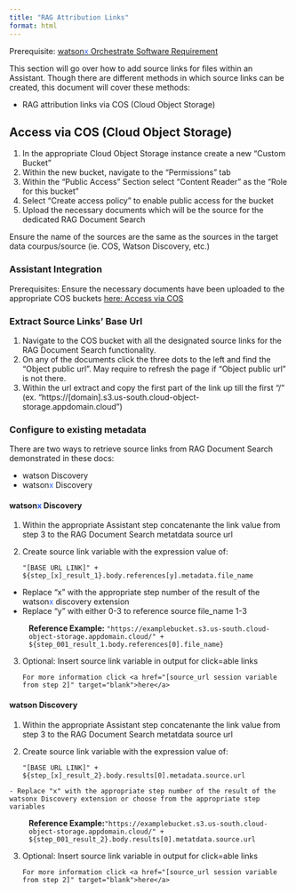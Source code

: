 ```yaml
---
title: "RAG Attribution Links"
format: html
---
```


::: {.callout-warning}
Prerequisite: [watson<span style="color:#2c62f5;">x</span> Orchestrate Software Requirement](/environment.html#web-chat-interface)
:::

This section will go over how to add source links for files within an Assistant. Though there are different methods in which source links can be created, this document will cover these methods:

- RAG attribution links via COS (Cloud Object Storage)

## Access via COS (Cloud Object Storage)
1. In the appropriate Cloud Object Storage instance create a new "Custom Bucket"
2. Within the new bucket, navigate to the "Permissions" tab
3. Within the "Public Access" Section select "Content Reader" as the "Role for this bucket"
4. Select "Create access policy" to enable public access for the bucket
5. Upload the necessary documents which will be the source for the dedicated RAG Document Search
    
::: {.callout-note .indent}
Ensure the name of the sources are the same as the sources in the target data courpus/source (ie. COS, Watson Discovery, etc.)
:::

### Assistant Integration

::: {.callout-warning}
Prerequisites: Ensure the necessary documents have been uploaded to the appropriate COS buckets [here: Access via COS](#access-via-cos-cloud-object-storage)
:::

### Extract Source Links' Base Url
1. Navigate to the COS bucket with all the designated source links for the RAG Document Search functionality.
2. On any of the documents click the three dots to the left and find the "Object public url". May require to refresh the page if "Object public url" is not there.
3. Within the url extract and copy the first part of the link up till the first "/" (ex. "https://[domain].s3.us-south.cloud-object-storage.appdomain.cloud")

### Configure to existing metadata

There are two ways to retrieve source links from RAG Document Search demonstrated in these docs:

- watson Discovery
- watson<span style="color:#2c62f5;">x</span> Discovery

#### **watson<span style="color:#2c62f5;">x</span> Discovery**
1. Within the appropriate Assistant step concatenante the link value from step 3 to the RAG Document Search metatdata source url
2. Create source link variable with the expression value of:

    ``` "[BASE URL LINK]" + ${step_[x]_result_1}.body.references[y].metadata.file_name ```

::: {.callout-note .indent}
- Replace "x" with the appropriate step number of the result of the watson<span style="color:#2c62f5;">x</span> discovery extension
- Replace "y" with either 0-3 to reference source file_name 1-3
:::

<div style="margin-left: 35px;">

**Reference Example:** ``` "https://examplebucket.s3.us-south.cloud-object-storage.appdomain.cloud/" + ${step_001_result_1.body.references[0].file_name} ```
</div>

3. Optional: Insert source link variable in output for click=able links

    ``` For more information click <a href="[source_url session variable from step 2]" target="blank">here</a> ```

#### **watson Discovery**
1. Within the appropriate Assistant step concatenante the link value from step 3 to the RAG Document Search metatdata source url
2. Create source link variable with the expression value of:

    ``` "[BASE URL LINK]" + ${step_[x]_result_2}.body.results[0].metadata.source.url ```

::: {.callout-note .indent}
    - Replace "x" with the appropriate step number of the result of the watsonx Discovery extension or choose from the appropriate step variables
:::

<div style="margin-left: 35px;">
**Reference Example:**``` "https://examplebucket.s3.us-south.cloud-object-storage.appdomain.cloud/" + ${step_001_result_2}.body.results[0].metatdata.source.url ```
</div>

3. Optional: Insert source link variable in output for click=able links

    ``` For more information click <a href="[source_url session variable from step 2]" target="blank">here</a> ```